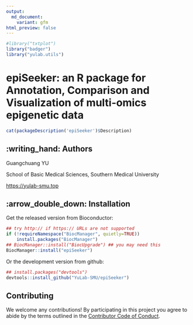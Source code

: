 ```yaml
---
output:
  md_document:
    variant: gfm
html_preview: false
---
```



```r
#library("txtplot")
library("badger")
library("yulab.utils")
```


# epiSeeker: an R package for Annotation, Comparison and Visualization of multi-omics epigenetic data


<!-- r badge_bioc_release("epiSeeker", "green")` 
r badge_devel("YuLab-SMU/epiSeeker", "green")`
[![Bioc](http://www.bioconductor.org/shields/years-in-bioc/epiSeeker.svg)](https://www.bioconductor.org/packages/devel/bioc/html/epiSeeker.html#since)
[![Project Status: Active - The project has reached a stable, usable state and is being actively developed.](http://www.repostatus.org/badges/latest/active.svg)](http://www.repostatus.org/#active)


[![platform](http://www.bioconductor.org/shields/availability/devel/epiSeeker.svg)](https://www.bioconductor.org/packages/devel/bioc/html/epiSeeker.html#archives)
[![Build Status](http://www.bioconductor.org/shields/build/devel/bioc/epiSeeker.svg)](https://bioconductor.org/checkResults/devel/bioc-LATEST/epiSeeker/)
[![Last-changedate](https://img.shields.io/badge/last%20change-`r gsub('-', '--', Sys.Date())`-green.svg)](https://github.com/YuLab-SMU/epiSeeker/commits/master)
-->




```r
cat(packageDescription('epiSeeker')$Description)
```


## :writing_hand: Authors

Guangchuang YU 

School of Basic Medical Sciences, Southern Medical University

<https://yulab-smu.top>



## :arrow_double_down: Installation

Get the released version from Bioconductor:

```r
## try http:// if https:// URLs are not supported
if (!requireNamespace("BiocManager", quietly=TRUE))
    install.packages("BiocManager")
## BiocManager::install("BiocUpgrade") ## you may need this
BiocManager::install("epiSeeker")
```

Or the development version from github:

```r
## install.packages("devtools")
devtools::install_github("YuLab-SMU/epiSeeker")
```


## Contributing

We welcome any contributions! By participating in this project you agree to
abide by the terms outlined in the [Contributor Code of Conduct](CONDUCT.md).

